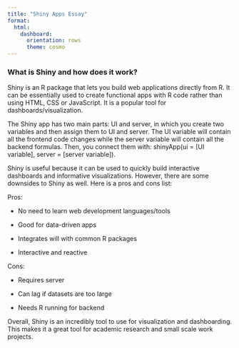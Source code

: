 ```yaml
---
title: "Shiny Apps Essay"
format:
  html:
    dashboard: 
      orientation: rows
      theme: cosmo
---
```


### What is Shiny and how does it work?

Shiny is an R package that lets you build web applications directly from R. It can be essentially used to create functional apps with R code rather than using HTML, CSS or JavaScript. It is a popular tool for dashboards/visualization.

The Shiny app has two main parts: UI and server, in which you create two variables and then assign them to UI and server. The UI variable will contain all the frontend code changes while the server variable will contain all the backend formulas. Then, you connect them with: shinyApp(ui = \[UI variable\], server = \[server variable\]).

Shiny is useful because it can be used to quickly build interactive dashboards and informative visualizations. However, there are some downsides to Shiny as well. Here is a pros and cons list:

Pros:

-   No need to learn web development languages/tools

-   Good for data-driven apps

-   Integrates will with common R packages

-   Interactive and reactive

Cons:

-   Requires server

-   Can lag if datasets are too large

-   Needs R running for backend

Overall, Shiny is an incredibly tool to use for visualization and dashboarding. This makes it a great tool for academic research and small scale work projects.
